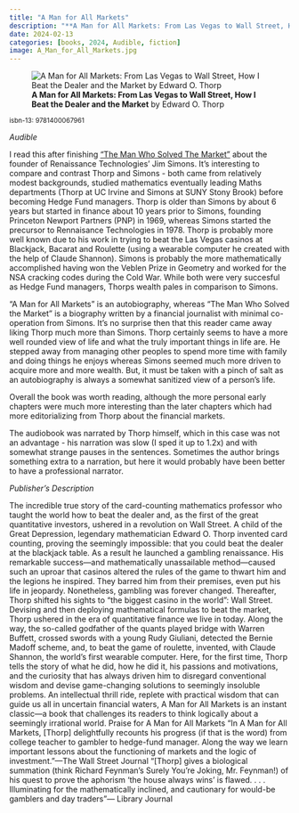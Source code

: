 ```yaml
---
title: "A Man for All Markets"
description: "**A Man for All Markets: From Las Vegas to Wall Street, How I Beat the Dealer and the Market** by Edward O. Thorp"
date: 2024-02-13
categories: [books, 2024, Audible, fiction]
image: A_Man_for_All_Markets.jpg
---
```

![**A Man for All Markets: From Las Vegas to Wall Street, How I Beat the Dealer and the Market** by Edward O. Thorp](A_Man_for_All_Markets.jpg){fig-align="left"}

<sup>isbn-13: 9781400067961</sup>

*Audible*

I read this after finishing ["The Man Who Solved The Market"](../2024-01-13-the-man-who-solved-the-market/) about the founder of Renaissance Technologies' Jim Simons. It's interesting to compare and contrast Thorp and Simons - both came from relatively modest backgrounds, studied mathematics eventually leading Maths departments (Thorp at UC Irvine and Simons at SUNY Stony Brook) before becoming Hedge Fund managers. Thorp is older than Simons by about 6 years but started in finance about 10 years prior to Simons, founding Princeton Newport Partners (PNP) in 1969, whereas Simons started the precursor to Rennaisance Technologies in 1978. Thorp is probably more well known due to his work in trying to beat the Las Vegas casinos at Blackjack, Bacarat and Roulette (using a wearable computer he created with the help of Claude Shannon). Simons is probably the more mathematically accomplished having won the Veblen Prize in Geometry and worked for the NSA cracking codes during the Cold War. While both were very succesful as Hedge Fund managers, Thorps wealth pales in comparison to Simons.

"A Man for All Markets" is an autobiography, whereas "The Man Who Solved the Market" is a biography written by a financial journalist with minimal co-operation from Simons. It's no surprise then that this reader came away liking Thorp much more than Simons. Thorp certainly seems to have a more well rounded view of life and what the truly important things in life are. He stepped away from managing other peoples to spend more time with family and doing things he enjoys whereas Simons seemed much more driven to acquire more and more wealth. But, it must be taken with a pinch of salt as an autobiography is always a somewhat sanitized view of a person's life.

Overall the book was worth reading, although the more personal early chapters were much more interesting than the later chapters which had more editorializing from Thorp about the financial markets.

The audiobook was narrated by Thorp himself, which in this case was not an advantage - his narration was slow (I sped it up to 1.2x) and with somewhat strange pauses in the sentences. Sometimes the author brings something extra to a narration, but here it would probably have been better to have a professional narrator.

*Publisher's Description*

The incredible true story of the card-counting mathematics professor who
taught the world how to beat the dealer and, as the first of the great
quantitative investors, ushered in a revolution on Wall Street. A child of
the Great Depression, legendary mathematician Edward O. Thorp invented card
counting, proving the seemingly impossible: that you could beat the dealer
at the blackjack table. As a result he launched a gambling renaissance. His
remarkable success—and mathematically unassailable method—caused such an
uproar that casinos altered the rules of the game to thwart him and the
legions he inspired. They barred him from their premises, even put his life
in jeopardy. Nonetheless, gambling was forever changed. Thereafter, Thorp
shifted his sights to “the biggest casino in the world”: Wall Street.
Devising and then deploying mathematical formulas to beat the market, Thorp
ushered in the era of quantitative finance we live in today. Along the way,
the so-called godfather of the quants played bridge with Warren Buffett,
crossed swords with a young Rudy Giuliani, detected the Bernie Madoff
scheme, and, to beat the game of roulette, invented, with Claude Shannon,
the world’s first wearable computer. Here, for the first time, Thorp tells
the story of what he did, how he did it, his passions and motivations, and
the curiosity that has always driven him to disregard conventional wisdom
and devise game-changing solutions to seemingly insoluble problems. An
intellectual thrill ride, replete with practical wisdom that can guide us
all in uncertain financial waters, A Man for All Markets is an instant
classic—a book that challenges its readers to think logically about a
seemingly irrational world. Praise for A Man for All Markets “In A Man for
All Markets, [Thorp] delightfully recounts his progress (if that is the
word) from college teacher to gambler to hedge-fund manager. Along the way
we learn important lessons about the functioning of markets and the logic
of investment.”—The Wall Street Journal “[Thorp] gives a biological
summation (think Richard Feynman’s Surely You’re Joking, Mr. Feynman!) of
his quest to prove the aphorism ‘the house always wins’ is flawed. . . .
Illuminating for the mathematically inclined, and cautionary for would-be
gamblers and day traders”— Library Journal